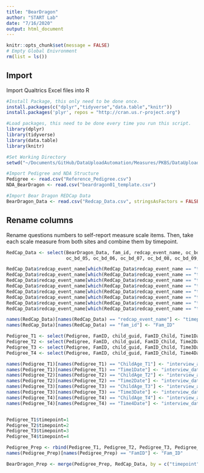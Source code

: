 ```yaml
---
title: "BearDragon"
author: "START Lab"
date: "7/16/2020"
output: html_document
---
```


```r
knitr::opts_chunk$set(message = FALSE)
# Empty Global Enivronment
rm(list = ls())
```

## Import
Import Qualtrics Excel files into R
```r
#Install Package, this only need to be done once.
install.packages(c("dplyr","tidyverse","data.table","knitr"))
install.packages('plyr', repos = "http://cran.us.r-project.org")

#Load packages, this need to be done every time you run this script. 
library(dplyr)
library(tidyverse)
library(data.table)
library(knitr)

#Set Working Directory
setwd("~/Documents/GitHub/DataUploadAutomation/Measures/PKBS/DataUploadAutomation/Measures/BearDragon/")

#Import Pedigree and NDA Structure
Pedigree <- read.csv("Reference_Pedigree.csv")
NDA_BearDragon <- read.csv("beardragon01_template.csv")

#Import Bear Dragon REDCap Data
BearDragon_Data <- read.csv("Redcap_Data.csv", stringsAsFactors = FALSE)
```

## Rename columns
Rename questions numbers to self-report measure scale items. Then, take each scale measure from both sites and combine them by timepoint.
```r
RedCap_Data <- select(BearDragon_Data, fam_id, redcap_event_name, oc_bd_01, oc_bd_02, oc_bd_03, oc_bd_04,
                      oc_bd_05, oc_bd_06, oc_bd_07, oc_bd_08, oc_bd_09, oc_bd_10)

RedCap_Data$redcap_event_name[which(RedCap_Data$redcap_event_name == "time_1_arm_1")] = 1
RedCap_Data$redcap_event_name[which(RedCap_Data$redcap_event_name == "time_1_arm_2")] = 1
RedCap_Data$redcap_event_name[which(RedCap_Data$redcap_event_name == "time_2_arm_1")] = 2
RedCap_Data$redcap_event_name[which(RedCap_Data$redcap_event_name == "time_2_arm_2")] = 2
RedCap_Data$redcap_event_name[which(RedCap_Data$redcap_event_name == "time_3_arm_1")] = 3
RedCap_Data$redcap_event_name[which(RedCap_Data$redcap_event_name == "time_3_arm_2")] = 3
RedCap_Data$redcap_event_name[which(RedCap_Data$redcap_event_name == "time_4_arm_1")] = 4
RedCap_Data$redcap_event_name[which(RedCap_Data$redcap_event_name == "time_4_arm_2")] = 4

names(RedCap_Data)[names(RedCap_Data) == "redcap_event_name"] <- "timepoint"
names(RedCap_Data)[names(RedCap_Data) == "fam_id"] <- "Fam_ID"

Pedigree_T1 <- select(Pedigree, FamID, child_guid, FamID_Child, Time1Date, ChildAge_T1, ChildGender, GroupAssignment)
Pedigree_T2 <- select(Pedigree, FamID, child_guid, FamID_Child, Time2Date, ChildAge_T2, ChildGender, GroupAssignment)
Pedigree_T3 <- select(Pedigree, FamID, child_guid, FamID_Child, Time3Date, ChildAge_T3, ChildGender, GroupAssignment)
Pedigree_T4 <- select(Pedigree, FamID, child_guid, FamID_Child, Time4Date, ChildAge_T4, ChildGender, GroupAssignment)

names(Pedigree_T1)[names(Pedigree_T1) == "ChildAge_T1"] <- "interview_age"
names(Pedigree_T1)[names(Pedigree_T1) == "Time1Date"] <- "interview_date"
names(Pedigree_T2)[names(Pedigree_T2) == "ChildAge_T2"] <- "interview_age"
names(Pedigree_T2)[names(Pedigree_T2) == "Time2Date"] <- "interview_date"
names(Pedigree_T3)[names(Pedigree_T3) == "ChildAge_T3"] <- "interview_age"
names(Pedigree_T3)[names(Pedigree_T3) == "Time3Date"] <- "interview_date"
names(Pedigree_T4)[names(Pedigree_T4) == "ChildAge_T4"] <- "interview_age"
names(Pedigree_T4)[names(Pedigree_T4) == "Time4Date"] <- "interview_date"


Pedigree_T1$timepoint=1
Pedigree_T2$timepoint=2
Pedigree_T3$timepoint=3
Pedigree_T4$timepoint=4

Pedigree_Prep <- rbind(Pedigree_T1, Pedigree_T2, Pedigree_T3, Pedigree_T4)
names(Pedigree_Prep)[names(Pedigree_Prep) == "FamID"] <- "Fam_ID"

BearDragon_Prep <- merge(Pedigree_Prep, RedCap_Data, by = c("timepoint", "Fam_ID"), all = TRUE)

```











